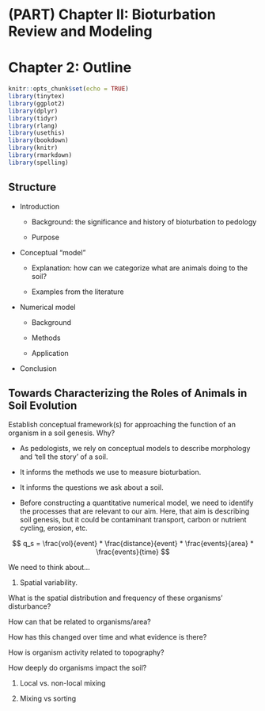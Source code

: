 # (PART) Chapter II: Bioturbation Review and Modeling {.unnumbered}

# Chapter 2: Outline

```r
knitr::opts_chunk$set(echo = TRUE)
library(tinytex)
library(ggplot2)
library(dplyr)
library(tidyr)
library(rlang)
library(usethis)
library(bookdown)
library(knitr)
library(rmarkdown)
library(spelling)
```

## Structure

-   Introduction

    -   Background: the significance and history of bioturbation to pedology

    -   Purpose

-   Conceptual "model"

    -   Explanation: how can we categorize what are animals doing to the soil?

    -   Examples from the literature

-   Numerical model

    -   Background

    -   Methods

    -   Application

-   Conclusion

## Towards Characterizing the Roles of Animals in Soil Evolution

Establish conceptual framework(s) for approaching the function of an organism in a soil genesis. Why?

-   As pedologists, we rely on conceptual models to describe morphology and 'tell the story' of a soil.

-   It informs the methods we use to measure bioturbation.

-   It informs the questions we ask about a soil.

-   Before constructing a quantitative numerical model, we need to identify the processes that are relevant to our aim. Here, that aim is describing soil genesis, but it could be contaminant transport, carbon or nutrient cycling, erosion, etc.

$$
q_s = \frac{vol}{event} * \frac{distance}{event} * \frac{events}{area} * \frac{events}{time}
$$

We need to think about...

1.  Spatial variability.

What is the spatial distribution and frequency of these organisms' disturbance?

How can that be related to organisms/area?

How has this changed over time and what evidence is there?

How is organism activity related to topography?

How deeply do organisms impact the soil?

1.  Local vs. non-local mixing

2.  Mixing vs sorting

